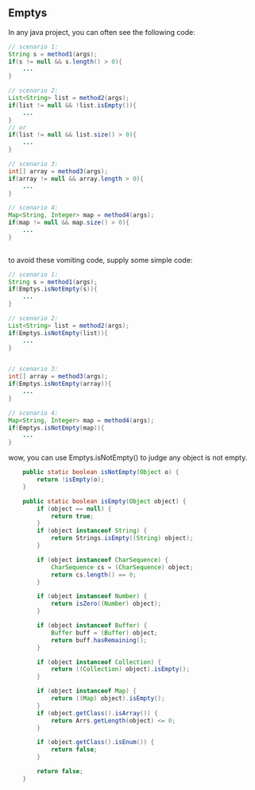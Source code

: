 ## Emptys {#langx-java_references_utils_Emptys}
In any java project, you can often see the following code:

```java
// scenario 1:
String s = method1(args);
if(s != null && s.length() > 0){
    ...
}

// scenario 2:
List<String> list = method2(args);
if(list != null && !list.isEmpty()){
    ...
}
// or
if(list != null && list.size() > 0){
    ...
}

// scenario 3:
int[] array = method3(args);
if(array != null && array.length > 0){
    ...
}

// scenario 4:
Map<String, Integer> map = method4(args);
if(map != null && map.size() > 0){
    ...
}
   
```

to avoid these vomiting code, supply some simple code:

```java
// scenario 1:
String s = method1(args);
if(Emptys.isNotEmpty(s)){
    ...
}

// scenario 2:
List<String> list = method2(args);
if(Emptys.isNotEmpty(list)){
    ...
}


// scenario 3:
int[] array = method3(args);
if(Emptys.isNotEmpty(array)){
    ...
}

// scenario 4:
Map<String, Integer> map = method4(args);
if(Emptys.isNotEmpty(map)){
    ...
}
```

wow, you can use Emptys.isNotEmpty() to judge any object is not empty.

```java
    public static boolean isNotEmpty(Object o) {
        return !isEmpty(o);
    }

	public static boolean isEmpty(Object object) {
        if (object == null) {
            return true;
        }
        if (object instanceof String) {
            return Strings.isEmpty((String) object);
        }

        if (object instanceof CharSequence) {
            CharSequence cs = (CharSequence) object;
            return cs.length() == 0;
        }

        if (object instanceof Number) {
            return isZero((Number) object);
        }

        if (object instanceof Buffer) {
            Buffer buff = (Buffer) object;
            return buff.hasRemaining();
        }

        if (object instanceof Collection) {
            return ((Collection) object).isEmpty();
        }

        if (object instanceof Map) {
            return ((Map) object).isEmpty();
        }
        if (object.getClass().isArray()) {
            return Arrs.getLength(object) <= 0;
        }

        if (object.getClass().isEnum()) {
            return false;
        }

        return false;
    }
```


